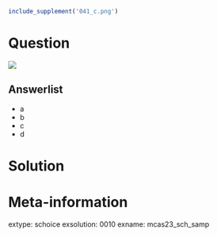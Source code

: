```r
include_supplement('041_c.png')
```

Question
========

![](041_c.png)

Answerlist
--------
* a
* b
* c
* d

Solution
========

Meta-information
============
extype: schoice
exsolution: 0010
exname: mcas23_sch_samp
